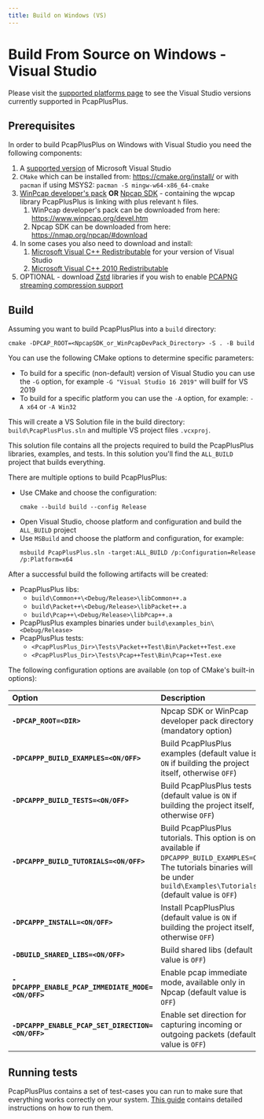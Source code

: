 ```yaml
---
title: Build on Windows (VS)
---
```


# Build From Source on Windows - Visual Studio

Please visit the [supported platforms page](../platforms) to see the Visual Studio versions currently supported in PcapPlusPlus.

## Prerequisites

In order to build PcapPlusPlus on Windows with Visual Studio you need the following components:

1. A [supported version](../platforms) of Microsoft Visual Studio
2. `CMake` which can be installed from: <https://cmake.org/install/> or with `pacman` if using MSYS2: `pacman -S mingw-w64-x86_64-cmake`
3. [WinPcap developer's pack](https://www.winpcap.org/devel.htm) **OR** [Npcap SDK](https://nmap.org/npcap/guide/npcap-devguide.html) - containing the wpcap library PcapPlusPlus is linking with plus relevant `h` files.
   1. WinPcap developer's pack can be downloaded from here: <https://www.winpcap.org/devel.htm>
   2. Npcap SDK can be downloaded from here: <https://nmap.org/npcap/#download>
4. In some cases you also need to download and install:
   1. [Microsoft Visual C++ Redistributable](https://support.microsoft.com/en-us/help/2977003/the-latest-supported-visual-c-downloads) for your version of Visual Studio
   2. [Microsoft Visual C++ 2010 Redistributable](https://www.microsoft.com/en-us/download/confirmation.aspx?id=14632)
5. OPTIONAL - download [Zstd](https://github.com/facebook/zstd/releases/latest) libraries if you wish to enable [PCAPNG streaming compression support](../features#readingwriting-pcapng-files-with-compression)

## Build

Assuming you want to build PcapPlusPlus into a `build` directory:

```console
cmake -DPCAP_ROOT=<NpcapSDK_or_WinPcapDevPack_Directory> -S . -B build
```

You can use the following CMake options to determine specific parameters:

- To build for a specific (non-default) version of Visual Studio you can use the `-G` option, for example `-G "Visual Studio 16 2019"` will builf for VS 2019
- To build for a specific platform you can use the `-A` option, for example: `-A x64` or `-A Win32`

This will create a VS Solution file in the build directory: `build\PcapPlusPlus.sln` and multiple VS project files `.vcxproj`.

This solution file contains all the projects required to build the PcapPlusPlus libraries, examples, and tests. In this solution you'll find the `ALL_BUILD`
project that builds everything.

There are multiple options to build PcapPlusPlus:

- Use CMake and choose the configuration:
  ```console
  cmake --build build --config Release
  ```
- Open Visual Studio, choose platform and configuration and build the `ALL_BUILD` project
- Use `MSBuild` and choose the platform and configuration, for example:
  ```console
  msbuild PcapPlusPlus.sln -target:ALL_BUILD /p:Configuration=Release /p:Platform=x64
  ```

After a successful build the following artifacts will be created:

- PcapPlusPlus libs:
  - `build\Common++\<Debug/Release>\libCommon++.a`
  - `build\Packet++\<Debug/Release>\libPacket++.a`
  - `build\Pcap++\<Debug/Release>\libPcap++.a`
- PcapPlusPlus examples binaries under `build\examples_bin\<Debug/Release>`
- PcapPlusPlus tests:
  - `<PcapPlusPlus_Dir>\Tests\Packet++Test\Bin\Packet++Test.exe`
  - `<PcapPlusPlus_Dir>\Tests\Pcap++Test\Bin\Pcap++Test.exe`

The following configuration options are available (on top of CMake's built-in options):

| Option                                             | Description                                                                                                                                                                          |
| :------------------------------------------------- | :----------------------------------------------------------------------------------------------------------------------------------------------------------------------------------- |
| **`-DPCAP_ROOT=<DIR>`**                            | Npcap SDK or WinPcap developer pack directory (mandatory option)                                                                                                                     |
| **`-DPCAPPP_BUILD_EXAMPLES=<ON/OFF>`**             | Build PcapPlusPlus examples (default value is `ON` if building the project itself, otherwise `OFF`)                                                                                  |
| **`-DPCAPPP_BUILD_TESTS=<ON/OFF>`**                | Build PcapPlusPlus tests (default value is `ON` if building the project itself, otherwise `OFF`)                                                                                     |
| **`-DPCAPPP_BUILD_TUTORIALS=<ON/OFF>`**            | Build PcapPlusPlus tutorials. This option is only available if `DPCAPPP_BUILD_EXAMPLES=ON`. The tutorials binaries will be under `build\Examples\Tutorials` (default value is `OFF`) |
| **`-DPCAPPP_INSTALL=<ON/OFF>`**                    | Install PcapPlusPlus (default value is `ON` if building the project itself, otherwise `OFF`)                                                                                         |
| **`-DBUILD_SHARED_LIBS=<ON/OFF>`**                 | Build shared libs (default value is `OFF`)                                                                                                                                           |
| **`-DPCAPPP_ENABLE_PCAP_IMMEDIATE_MODE=<ON/OFF>`** | Enable pcap immediate mode, available only in Npcap (default value is `OFF`)                                                                                                         |
| **`-DPCAPPP_ENABLE_PCAP_SET_DIRECTION=<ON/OFF>`**  | Enable set direction for capturing incoming or outgoing packets (default value is `OFF`)                                                                                             |

## Running tests

PcapPlusPlus contains a set of test-cases you can run to make sure that everything works correctly on your system. [This guide](../tests) contains detailed instructions on how to run them.
